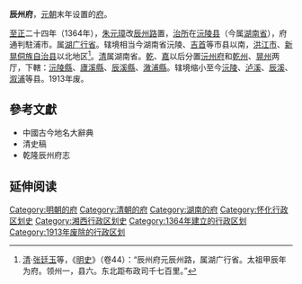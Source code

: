 '''辰州府'''，[[元朝|元朝]]末年设置的[[府_(行政区划)|府]]。

[[至正|至正]]二十四年（1364年），[[朱元璋|朱元璋]]改[[辰州路|辰州路]]置，[[治所|治所]]在[[沅陵县|沅陵县]]（今属[[湖南省|湖南省]]），府通判駐浦市。属[[湖广行省|湖广行省]]。辖境相当今湖南省沅陵、[[吉首市|吉首]]等市县以南，[[洪江市|洪江市]]、[[新晃侗族自治县|新晃侗族自治县]]以北地区<ref>[[清朝|清]]·[[张廷玉|张廷玉]]等，《[[明史|明史]]》（卷44）：“辰州府元辰州路，属湖广行省。太祖甲辰年为府。领州一，县六。东北距布政司千七百里。”</ref>。[[清朝|清]]属湖南省。[[乾隆|乾]]、[[嘉慶|嘉]]以后分置[[沅州府|沅州府]]和[[乾州廳|乾州]]、[[晃州廳|晃州]]两厅，下轄：[[沅陵縣|沅陵縣]]、[[泸溪县|廬溪縣]]、[[辰溪县|辰溪縣]]、[[溆浦县|漵浦縣]]。辖境缩小至今[[沅陵县|沅陵]]、[[泸溪县|泸溪]]、[[辰溪县|辰溪]]、[[溆浦县|溆浦]]等县。1913年废。

== 參考文獻 ==
{{Reflist|2}}
* 中國古今地名大辭典
* 清史稿
* 乾隆辰州府志

== 延伸阅读 ==
{{Wikisource further reading}}

{{明朝行政区划|nocat}}
{{清朝湖南省行政區劃|nocat}}
{{湖南省历史二级政区|nocat}}
{{湖南行政区划小作品}}

{{DEFAULTSORT:C}}
[[Category:明朝的府|Category:明朝的府]]
[[Category:清朝的府|Category:清朝的府]]
[[Category:湖南的府|Category:湖南的府]]
[[Category:怀化行政区划史|Category:怀化行政区划史]]
[[Category:湘西行政区划史|Category:湘西行政区划史]]
[[Category:1364年建立的行政区划|Category:1364年建立的行政区划]]
[[Category:1913年废除的行政区划|Category:1913年废除的行政区划]]